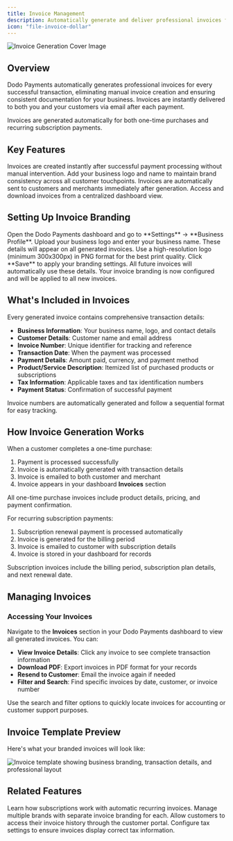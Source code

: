 ```yaml
---
title: Invoice Management
description: Automatically generate and deliver professional invoices for every successful payment, with customizable branding and seamless email delivery.
icon: "file-invoice-dollar"
---
```


<Frame>
<img src="/images/cover-images/Invoice Generation.webp" alt="Invoice Generation Cover Image"/>
</Frame>

## Overview

Dodo Payments automatically generates professional invoices for every successful transaction, eliminating manual invoice creation and ensuring consistent documentation for your business. Invoices are instantly delivered to both you and your customers via email after each payment.

<Info>
Invoices are generated automatically for both one-time purchases and recurring subscription payments.
</Info>

## Key Features

<CardGroup cols={2}>
<Card title="Automatic Generation" icon="wand-magic-sparkles">
Invoices are created instantly after successful payment processing without manual intervention.
</Card>

<Card title="Custom Branding" icon="palette">
Add your business logo and name to maintain brand consistency across all customer touchpoints.
</Card>

<Card title="Email Delivery" icon="envelope">
Invoices are automatically sent to customers and merchants immediately after generation.
</Card>

<Card title="Dashboard Management" icon="table-columns">
Access and download invoices from a centralized dashboard view.
</Card>
</CardGroup>

## Setting Up Invoice Branding

<Steps>
<Step title="Navigate to Business Profile">
Open the Dodo Payments dashboard and go to **Settings** → **Business Profile**.
</Step>

<Step title="Configure Branding">
Upload your business logo and enter your business name. These details will appear on all generated invoices.

<Tip>
Use a high-resolution logo (minimum 300x300px) in PNG format for the best print quality.
</Tip>
</Step>

<Step title="Save Configuration">
Click **Save** to apply your branding settings. All future invoices will automatically use these details.

<Check>
Your invoice branding is now configured and will be applied to all new invoices.
</Check>
</Step>
</Steps>

## What's Included in Invoices

Every generated invoice contains comprehensive transaction details:

- **Business Information**: Your business name, logo, and contact details
- **Customer Details**: Customer name and email address
- **Invoice Number**: Unique identifier for tracking and reference
- **Transaction Date**: When the payment was processed
- **Payment Details**: Amount paid, currency, and payment method
- **Product/Service Description**: Itemized list of purchased products or subscriptions
- **Tax Information**: Applicable taxes and tax identification numbers
- **Payment Status**: Confirmation of successful payment

<Note>
Invoice numbers are automatically generated and follow a sequential format for easy tracking.
</Note>

## How Invoice Generation Works

<Tabs>
<Tab title="One-Time Purchases">
When a customer completes a one-time purchase:

1. Payment is processed successfully
2. Invoice is automatically generated with transaction details
3. Invoice is emailed to both customer and merchant
4. Invoice appears in your dashboard **Invoices** section

All one-time purchase invoices include product details, pricing, and payment confirmation.
</Tab>

<Tab title="Subscription Renewals">
For recurring subscription payments:

1. Subscription renewal payment is processed automatically
2. Invoice is generated for the billing period
3. Invoice is emailed to customer with subscription details
4. Invoice is stored in your dashboard for records

Subscription invoices include the billing period, subscription plan details, and next renewal date.
</Tab>
</Tabs>

## Managing Invoices

### Accessing Your Invoices

Navigate to the **Invoices** section in your Dodo Payments dashboard to view all generated invoices. You can:

- **View Invoice Details**: Click any invoice to see complete transaction information
- **Download PDF**: Export invoices in PDF format for your records
- **Resend to Customer**: Email the invoice again if needed
- **Filter and Search**: Find specific invoices by date, customer, or invoice number

<Tip>
Use the search and filter options to quickly locate invoices for accounting or customer support purposes.
</Tip>

## Invoice Template Preview

Here's what your branded invoices will look like:

<Frame caption="Example of a generated invoice with custom branding">
<img src="/images/invoice-generation/image.png" alt="Invoice template showing business branding, transaction details, and professional layout"/>
</Frame>

## Related Features

<CardGroup cols={2}>
<Card title="Subscription Management" icon="calendar-days" href="/features/subscription">
Learn how subscriptions work with automatic recurring invoices.
</Card>

<Card title="Multi-Brand Support" icon="layer-group" href="/features/multi-brands">
Manage multiple brands with separate invoice branding for each.
</Card>

<Card title="Customer Portal" icon="user" href="/features/customer-portal">
Allow customers to access their invoice history through the customer portal.
</Card>

<Card title="Tax Configuration" icon="percent" href="/features/tax-inclusive-pricing">
Configure tax settings to ensure invoices display correct tax information.
</Card>
</CardGroup>
